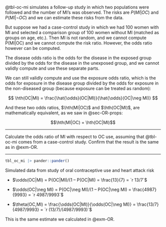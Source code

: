 
::: notes
@tbl-oc-mi simulates a follow-up study in which two populations were followed and the number of MI’s was observed.
The risks are $P(MI|OC)$ and $P(MI|\neg OC)$ and we can estimate these risks from the data.

But suppose we had a case-control study in which we had 100 women with MI and selected a comparison group of 100 women without MI (matched as groups on age, etc.).
Then MI is not random, and we cannot compute P(MI|OC) and we cannot compute the risk ratio.
However, the odds ratio however can be computed.

The disease odds ratio is the odds for the disease in the exposed group divided by the odds for the disease in the unexposed group, and we cannot validly compute and use these separate parts.

We can still validly compute and use the exposure odds ratio,
which is the odds for exposure in the disease group divided by the odds for exposure in the non-diseased group
(because exposure can be treated as random):

:::

$$
\hth(OC|MI) =
\frac{\hat{\odds}(OC|MI)}{\hat{\odds}(OC|\neg MI)}
$$

::: notes
And these two odds ratios, $\hth(MI|OC)$ and $\hth(OC|MI)$,
are mathematically equivalent, as we saw in @sec-OR-props:
:::

$$\hth(MI|OC) = \hth(OC|MI)$$

---

:::{#exr-or-rev}

Calculate the odds ratio of MI with respect to OC use,
assuming that @tbl-oc-mi comes from a case-control study.
Confirm that the result is the same as in @exm-OR.

:::

---

:::: {.solution}

:::{#tbl-oc-mi2}

```r
tbl_oc_mi |> pander::pander()
```

Simulated data from study of oral contraceptive use and heart attack risk

:::

* $\odds(OC|MI) = P(OC|MI)/(1 – P(OC|MI) = \frac{13}{7} = `r 13/7`$

* $\odds(OC|\neg MI) = P(OC|\neg MI)/(1 – P(OC|\neg MI) = \frac{4987}{9993} = `r 4987/9993`$

* $\theta(OC,MI) = \frac{\odds(OC|MI)}{\odds(OC|\neg MI)} = \frac{13/7}{4987/9993} = `r (13/7)/(4987/9993)`$

::: notes
This is the same estimate we calculated in @exm-OR.
:::

::::

